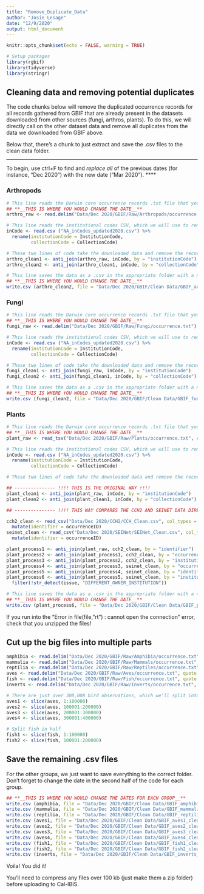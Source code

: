 ```yaml
---
title: "Remove_Duplicate_Data"
author: "Josie Lesage"
date: "12/9/2020"
output: html_document
---
```



```r
knitr::opts_chunk$set(echo = FALSE, warning = TRUE)

# Setup packages
library(rgbif)
library(tidyverse)
library(stringr)
```


## Cleaning data and removing potential duplicates
The code chunks below will remove the duplicated occurrence records for all records gathered from GBIF that are already present in the datasets downloaded from other sources (fungi, arthros, plants). To do this, we will directly call on the other dataset data and remove all duplicates from the data we downloaded from GBIF above. 

Below that, there's a chunk to just extract and save the .csv files to the clean data folder.

****
To begin, use ctrl+F to find and *replace all* of the previous dates (for instance, "Dec 2020") with the new date ("Mar 2020").
****


### Arthropods

```r
# This line reads the Darwin core occurrence records .txt file that you unzipped from the appropriate folder
## **__THIS IS WHERE YOU WOULD CHANGE THE DATE__**
arthro_raw <- read.delim("Data/Dec 2020/GBIF/Raw/Arthropods/occurrence.txt")

# This line reads the institutional codes CSV, which we will use to remove the dupes from symbiota. Technically we don't need to do this after the first time, but it doesn't hurt to keep consistent.
inCode <- read.csv ("NA_inCodes_updated2020.csv") %>%
  rename(institutionCode = InstitutionCode,
         collectionCode = CollectionCode)

# These two lines of code take the downloaded data and remove the records that match the collections and institutions already included in symbiota
arthro_clean1 <- anti_join(arthro_raw, inCode, by = "institutionCode")
arthro_clean2 <- anti_join(arthro_clean1, inCode, by = "collectionCode")

# This line saves the data as a .csv in the appropriate folder with a new name
## **__THIS IS WHERE YOU WOULD CHANGE THE DATE__**
write.csv (arthro_clean2, file = "Data/Dec 2020/GBIF/Clean Data/GBIF_arthropods_clean_Dec 2020.csv", na="", row.names=FALSE)
```

### Fungi

```r
# This line reads the Darwin core occurrence records .txt file that you unzipped from the appropriate folder
## **__THIS IS WHERE YOU WOULD CHANGE THE DATE__**
fungi_raw <- read.delim("Data/Dec 2020/GBIF/Raw/Fungi/occurrence.txt")

# This line reads the institutional codes CSV, which we will use to remove the dupes from symbiota. Technically we don't need to do this after the first time, but it doesn't hurt to keep consistent.
inCode <- read.csv ("NA_inCodes_updated2020.csv") %>%
  rename(institutionCode = InstitutionCode,
         collectionCode = CollectionCode)

# These two lines of code take the downloaded data and remove the records that match the collections and institutions already included in symbiota
fungi_clean1 <- anti_join(fungi_raw, inCode, by = "institutionCode")
fungi_clean2 <- anti_join(fungi_clean1, inCode, by = "collectionCode")

# This line saves the data as a .csv in the appropriate folder with a new name
## **__THIS IS WHERE YOU WOULD CHANGE THE DATE__**
write.csv (fungi_clean2, file = "Data/Dec 2020/GBIF/Clean Data/GBIF_fungi_clean_Dec 2020.csv", na="", row.names=FALSE)
```

### Plants

```r
# This line reads the Darwin core occurrence records .txt file that you unzipped from the appropriate folder
## **__THIS IS WHERE YOU WOULD CHANGE THE DATE__**
plant_raw <- read_tsv("Data/Dec 2020/GBIF/Raw/Plants/occurrence.txt", col_types = cols(.default = "c"))

# This line reads the institutional codes CSV, which we will use to remove the dupes from symbiota. Technically we don't need to do this after the first time, but it doesn't hurt to keep consistent. 
inCode <- read.csv ("NA_inCodes_updated2020.csv") %>%
  rename(institutionCode = InstitutionCode,
         collectionCode = CollectionCode)

# These two lines of code take the downloaded data and remove the records that match the collections and institutions already included in symbiota

## --------------- !!!! THIS IS THE ORIGINAL WAY !!!!
plant_clean1 <- anti_join(plant_raw, inCode, by = "institutionCode")
plant_clean2 <- anti_join(plant_clean1, inCode, by = "collectionCode")

## --------------- !!!! THIS WAY COMPARES THE CCH2 AND SEINET DATA DIRECTLY !!!!

cch2_clean <- read_csv("Data/Dec 2020/CCH2/CCH_Clean.csv", col_types = cols(.default = "c")) %>%
  mutate(identifier = occurrenceID)
seinet_clean <- read_csv("Data/Dec 2020/SEINet/SEINet_Clean.csv", col_types = cols(.default = "c")) %>%
  mutate(identifier = occurrenceID)

plant_process1 <- anti_join(plant_raw, cch2_clean, by = "identifier")
plant_process2 <- anti_join(plant_process1, cch2_clean, by = "occurrenceID")
plant_process3 <- anti_join(plant_process2, cch2_clean, by = "institutionCode")
plant_process4 <- anti_join(plant_process3, seinet_clean, by = "occurrenceID")
plant_process5 <- anti_join(plant_process4, seinet_clean, by = "identifier")
plant_process6 <- anti_join(plant_process5, seinet_clean, by = "institutionCode") %>%
  filter(!str_detect(issue, "DIFFERENT_OWNER_INSTITUTION"))

# This line saves the data as a .csv in the appropriate folder with a new name
## **__THIS IS WHERE YOU WOULD CHANGE THE DATE__**
write.csv (plant_process6, file = "Data/Dec 2020/GBIF/Clean Data/GBIF_plants_clean_Dec 2020.csv", na="", row.names=FALSE)
```


If you run into the "Error in file(file, "rt") : cannot open the connection" error, check that you unzipped the files!


## Cut up the big files into multiple parts

```r
amphibia <- read.delim("Data/Dec 2020/GBIF/Raw/Amphibia/occurrence.txt", quote = "")
mammalia <- read.delim("Data/Dec 2020/GBIF/Raw/Mammals/occurrence.txt", quote = "")
reptilia <- read.delim("Data/Dec 2020/GBIF/Raw/Reptiles/occurrence.txt", quote = "")
aves <- read.delim("Data/Dec 2020/GBIF/Raw/Aves/occurrence.txt", quote = "")
fish <- read.delim("Data/Dec 2020/GBIF/Raw/Fish/occurrence.txt", quote = "")
inverts <- read.delim("Data/Dec 2020/GBIF/Raw/Inverts/occurrence.txt", quote = "")

# There are just over 300,000 bird observations, which we'll split into 4 files for easy upload.
aves1 <- slice(aves, 1:100000)
aves2 <- slice(aves, 100001:200000)
aves3 <- slice(aves, 200001:300000)
aves4 <- slice(aves, 300001:400000)

# Split fish in half
fish1 <- slice(fish, 1:100000)
fish2 <- slice(fish, 100001:200000)
```



## Save the remaining .csv files
For the other groups, we just want to save everything to the correct folder. Don't forget to change the date in the second half of the code for each group.

```r


## **__THIS IS WHERE YOU WOULD CHANGE THE DATES FOR EACH GROUP__**
write.csv (amphibia, file = "Data/Dec 2020/GBIF/Clean Data/GBIF_amphibia_clean_Dec 2020.csv", na="", row.names=FALSE)
write.csv (mammalia, file = "Data/Dec 2020/GBIF/Clean Data/GBIF_mammalia_clean_Dec 2020.csv", na="", row.names=FALSE)
write.csv (reptilia, file = "Data/Dec 2020/GBIF/Clean Data/GBIF_reptilia_clean_Dec 2020.csv", na="", row.names=FALSE)
write.csv (aves1, file = "Data/Dec 2020/GBIF/Clean Data/GBIF_aves1_clean_Dec 2020.csv", na="", row.names=FALSE)
write.csv (aves2, file = "Data/Dec 2020/GBIF/Clean Data/GBIF_aves2_clean_Dec 2020.csv", na="", row.names=FALSE)
write.csv (aves3, file = "Data/Dec 2020/GBIF/Clean Data/GBIF_aves3_clean_Dec 2020.csv", na="", row.names=FALSE)
write.csv (aves4, file = "Data/Dec 2020/GBIF/Clean Data/GBIF_aves4_clean_Dec 2020.csv", na="", row.names=FALSE)
write.csv (fish1, file = "Data/Dec 2020/GBIF/Clean Data/GBIF_fish1_clean_Dec 2020.csv", na="", row.names=FALSE)
write.csv (fish2, file = "Data/Dec 2020/GBIF/Clean Data/GBIF_fish2_clean_Dec 2020.csv", na="", row.names=FALSE)
write.csv (inverts, file = "Data/Dec 2020/GBIF/Clean Data/GBIF_inverts_clean_Dec 2020.csv", na="", row.names=FALSE)

```


Voila! You did it!

You'll need to compress any files over 100 kb (just make them a zip folder) before uploading to Cal-IBIS.
